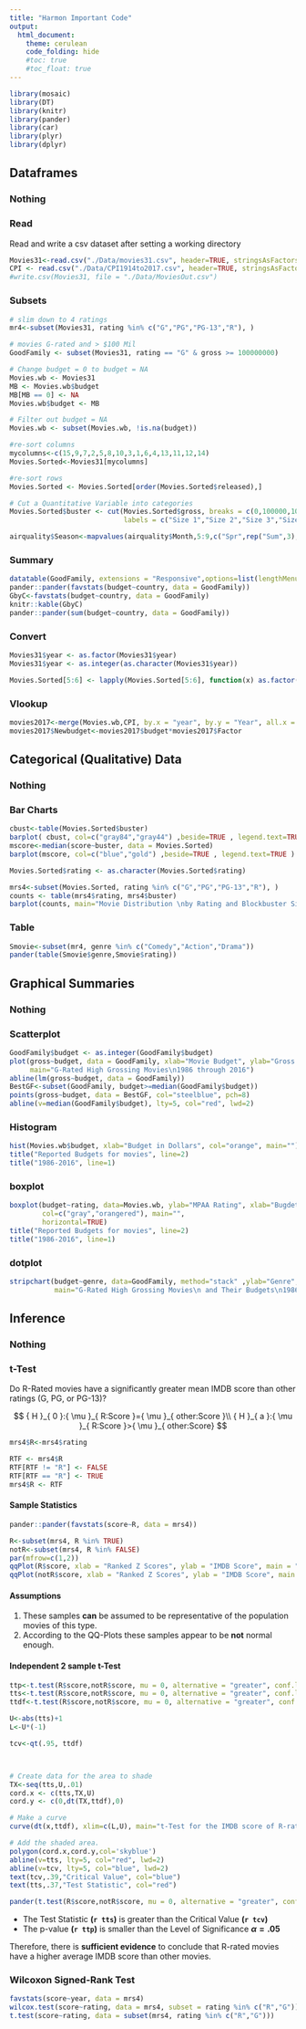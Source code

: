 ---
title: "Harmon Important Code"
output: 
  html_document:
    theme: cerulean
    code_folding: hide
    #toc: true
    #toc_float: true
---
```{r, include=FALSE}
library(mosaic)
library(DT) 
library(knitr)
library(pander)
library(car)
library(plyr)
library(dplyr)
```

## Dataframes {.tabset .tabset-fade}

### Nothing

### Read

Read and write a csv dataset after setting a working directory
```{r}
Movies31<-read.csv("./Data/movies31.csv", header=TRUE, stringsAsFactors = FALSE)
CPI <- read.csv("./Data/CPI1914to2017.csv", header=TRUE, stringsAsFactors = FALSE)
#write.csv(Movies31, file = "./Data/MoviesOut.csv")
```

### Subsets
```{r}
# slim down to 4 ratings
mr4<-subset(Movies31, rating %in% c("G","PG","PG-13","R"), )

# movies G-rated and > $100 Mil
GoodFamily <- subset(Movies31, rating == "G" & gross >= 100000000)

# Change budget = 0 to budget = NA
Movies.wb <- Movies31
MB <- Movies.wb$budget
MB[MB == 0] <- NA 
Movies.wb$budget <- MB

# Filter out budget = NA
Movies.wb <- subset(Movies.wb, !is.na(budget))

#re-sort columns
mycolumns<-c(15,9,7,2,5,8,10,3,1,6,4,13,11,12,14)
Movies.Sorted<-Movies31[mycolumns]

#re-sort rows
Movies.Sorted <- Movies.Sorted[order(Movies.Sorted$released),]

# Cut a Quantitative Variable into categories
Movies.Sorted$buster <- cut(Movies.Sorted$gross, breaks = c(0,100000,1000000,10000000,100000000,1000000000), 
                            labels = c("Size 1","Size 2","Size 3","Size 4","Size 5"))

airquality$Season<-mapvalues(airquality$Month,5:9,c("Spr",rep("Sum",3),"Fall"))

```

### Summary
```{r}
datatable(GoodFamily, extensions = "Responsive",options=list(lengthMenu = c(3,10,30)))
pander::pander(favstats(budget~country, data = GoodFamily))
GbyC<-favstats(budget~country, data = GoodFamily)
knitr::kable(GbyC)
pander::pander(sum(budget~country, data = GoodFamily))
```

### Convert
```{r}
Movies31$year <- as.factor(Movies31$year)
Movies31$year <- as.integer(as.character(Movies31$year))

Movies.Sorted[5:6] <- lapply(Movies.Sorted[5:6], function(x) as.factor(x))
```

### Vlookup
```{r}
movies2017<-merge(Movies.wb,CPI, by.x = "year", by.y = "Year", all.x = TRUE)
movies2017$Newbudget<-movies2017$budget*movies2017$Factor
```

## Categorical (Qualitative) Data {.tabset .tabset-fade}

### Nothing

### Bar Charts
```{r}
cbust<-table(Movies.Sorted$buster)
barplot( cbust, col=c("gray84","gray44") ,beside=TRUE , legend.text=TRUE )
mscore<-median(score~buster, data = Movies.Sorted)
barplot(mscore, col=c("blue","gold") ,beside=TRUE , legend.text=TRUE )

Movies.Sorted$rating <- as.character(Movies.Sorted$rating)

mrs4<-subset(Movies.Sorted, rating %in% c("G","PG","PG-13","R"), )
counts <- table(mrs4$rating, mrs4$buster)
barplot(counts, main="Movie Distribution \nby Rating and Blockbuster Size", xlab = "Blockbuster size", col = c("darkblue","red","orange","green"), legend = rownames(counts), beside=TRUE)

```

### Table
```{r}
Smovie<-subset(mr4, genre %in% c("Comedy","Action","Drama"))
pander(table(Smovie$genre,Smovie$rating))
```

## Graphical Summaries {.tabset .tabset-fade}

### Nothing

### Scatterplot
```{r}
GoodFamily$budget <- as.integer(GoodFamily$budget)
plot(gross~budget, data = GoodFamily, xlab="Movie Budget", ylab="Gross Revenue", col="gray", pch=19,
     main="G-Rated High Grossing Movies\n1986 through 2016")
abline(lm(gross~budget, data = GoodFamily))
BestGF<-subset(GoodFamily, budget>=median(GoodFamily$budget))
points(gross~budget, data = BestGF, col="steelblue", pch=8)
abline(v=median(GoodFamily$budget), lty=5, col="red", lwd=2)
```

### Histogram
```{r}
hist(Movies.wb$budget, xlab="Budget in Dollars", col="orange", main="")
title("Reported Budgets for movies", line=2)
title("1986-2016", line=1)
```

### boxplot
```{r}
boxplot(budget~rating, data=Movies.wb, ylab="MPAA Rating", xlab="Bugdet in Dollars", 
        col=c("gray","orangered"), main="",
        horizontal=TRUE)
title("Reported Budgets for movies", line=2)
title("1986-2016", line=1)
```

### dotplot
```{r}
stripchart(budget~genre, data=GoodFamily, method="stack" ,ylab="Genre", xlab="Budget in Dollars", 
           main="G-Rated High Grossing Movies\n and Their Budgets\n1986 through 2016", col="sienna", pch=16)  
```



## Inference {.tabset .tabset-fade}

### Nothing

### t-Test

Do R-Rated movies have a significantly greater mean IMDB score than other ratings (G, PG, or PG-13)?

$$
{ H }_{ 0 }:{ \mu  }_{ R:Score }={ \mu  }_{ other:Score }\\ { H }_{ a }:{ \mu  }_{ R:Score }>{ \mu  }_{ other:Score}
$$
```{r}
mrs4$R<-mrs4$rating

RTF <- mrs4$R
RTF[RTF != "R"] <- FALSE
RTF[RTF == "R"] <- TRUE 
mrs4$R <- RTF
```

#### Sample Statistics
```{r}
pander::pander(favstats(score~R, data = mrs4))
```


```{r}
R<-subset(mrs4, R %in% TRUE) 
notR<-subset(mrs4, R %in% FALSE)
par(mfrow=c(1,2))
qqPlot(R$score, xlab = "Ranked Z Scores", ylab = "IMDB Score", main = "R-rated Movies")
qqPlot(notR$score, xlab = "Ranked Z Scores", ylab = "IMDB Score", main = "non-R-rated Movies")
```

#### Assumptions
1. These samples **can** be assumed to be representative of the population movies of this type.
2. According to the QQ-Plots these samples appear to be **not** normal enough.

#### Independent 2 sample t-Test
```{r}



ttp<-t.test(R$score,notR$score, mu = 0, alternative = "greater", conf.level = 0.95)$p.value
tts<-t.test(R$score,notR$score, mu = 0, alternative = "greater", conf.level = 0.95)$statistic
ttdf<-t.test(R$score,notR$score, mu = 0, alternative = "greater", conf.level = 0.95)$parameter

U<-abs(tts)+1
L<-U*(-1)

tcv<-qt(.95, ttdf)



# Create data for the area to shade
TX<-seq(tts,U,.01)
cord.x <- c(tts,TX,U) 
cord.y <- c(0,dt(TX,ttdf),0) 

# Make a curve
curve(dt(x,ttdf), xlim=c(L,U), main="t-Test for the IMDB score of R-rated movies \ncompared to scores of other rated movies", xlab = "") 

# Add the shaded area.
polygon(cord.x,cord.y,col='skyblue')
abline(v=tts, lty=5, col="red", lwd=2)
abline(v=tcv, lty=5, col="blue", lwd=2)
text(tcv,.39,"Critical Value", col="blue")
text(tts,.37,"Test Statistic", col="red")

pander(t.test(R$score,notR$score, mu = 0, alternative = "greater", conf.level = 0.95))

```

* The Test Statistic **(`r tts`)** is greater than the Critical Value **(`r tcv`)**
* The p-value **(`r ttp`)** is smaller than the Level of Significance **$\alpha = .05$**

Therefore, there is **sufficient evidence** to conclude that R-rated movies have a higher average IMDB score than other movies.

### Wilcoxon Signed-Rank Test {.tabset .tabset-fade .tabset-pills}

```{r}
favstats(score~year, data = mrs4)
wilcox.test(score~rating, data = mrs4, subset = rating %in% c("R","G"))
t.test(score~rating, data = subset(mrs4, rating %in% c("R","G")))
```
 















